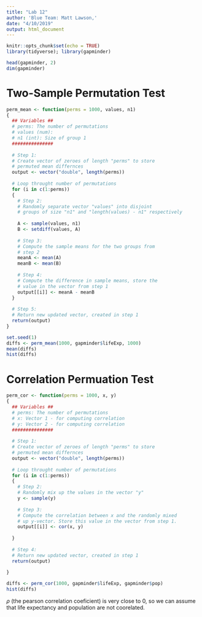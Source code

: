 ```yaml
---
title: "Lab 12"
author: 'Blue Team: Matt Lawson,'
date: "4/10/2019"
output: html_document
---
```


```r
knitr::opts_chunk$set(echo = TRUE)
library(tidyverse); library(gapminder)
```




```r
head(gapminder, 2)
dim(gapminder)
```


# Two-Sample Permutation Test

```r
perm_mean <- function(perms = 1000, values, n1)
{
  ## Variables ##
  # perms: The number of permutations 
  # values (num): 
  # n1 (int): Size of group 1
  ###############
  
  # Step 1:
  # Create vector of zeroes of length "perms" to store
  # permuted mean differnces
  output <- vector("double", length(perms))
  
  # Loop throught number of permutations
  for (i in c(1:perms))
  {
    # Step 2:
    # Randomly separate vector "values" into disjoint 
    # groups of size "n1" and "length(values) - n1" respectively
    
    A <- sample(values, n1)
    B <- setdiff(values, A)
    
    # Step 3:
    # Compute the sample means for the two groups from 
    # step 2
    meanA <- mean(A)
    meanB <- mean(B)
    
    # Step 4: 
    # Compute the difference in sample means, store the
    # value in the vector from step 1
    output[[i]] <- meanA - meanB
  }
  
  # Step 5:
  # Return new updated vector, created in step 1
  return(output)
}
```
  
```r
set.seed(1)
diffs <- perm_mean(1000, gapminder$lifeExp, 1000)
mean(diffs)
hist(diffs)
```





# Correlation Permuation Test


```r
perm_cor <- function(perms = 1000, x, y)
{
  ## Variables ##
  # perms: The number of permutations 
  # x: Vector 1 - for computing correlation
  # y: Vector 2 - for computing correlation
  ###############
  
  # Step 1:
  # Create vector of zeroes of length "perms" to store
  # permuted mean differnces
  output <- vector("double", length(perms))
  
  # Loop throught number of permutations
  for (i in c(1:perms))
  {
    # Step 2:
    # Randomly mix up the values in the vector "y"
    y <- sample(y)
    
    # Step 3:
    # Compute the correlation between x and the randomly mixed
    # up y-vector. Store this value in the vector from step 1.
    output[[i]] <- cor(x, y)
    
  }
  
  # Step 4:
  # Return new updated vector, created in step 1
  return(output)
  
}
```

```r
diffs <- perm_cor(1000, gapminder$lifeExp, gapminder$pop)
hist(diffs)
```

$\rho$ (the pearson correlation coeficient) is very close to 0, so we can assume that life expectancy and population are not coorelated.